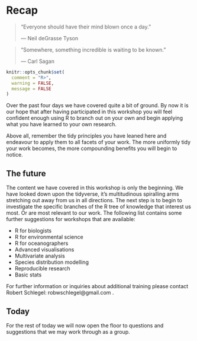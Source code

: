 # Recap {#recap}

> "Everyone should have their mind blown once a day."
>
> --- Neil deGrasse Tyson
  
> "Somewhere, something incredible is waiting to be known."
>
> --- Carl Sagan

```r
knitr::opts_chunk$set(
  comment = "R>", 
  warning = FALSE, 
  message = FALSE
)
```

Over the past four days we have covered quite a bit of ground. By now it is our hope that after having participated in this workshop you will feel confident enough using R to branch out on your own and begin applying what you have learned to your own research.

Above all, remember the tidy principles you have leaned here and endeavour to apply them to all facets of your work. The more uniformly tidy your work becomes, the more compounding benefits you will begin to notice.


## The future

The content we have covered in this workshop is only the beginning. We have looked down upon the tidyverse, it's multitudinous spiralling arms stretching out away from us in all directions. The next step is to begin to investigate the specific branches of the R tree of knowledge that interest us most. Or are most relevant to our work. The following list contains some further suggestions for workshops that are available:

* R for biologists
* R for environmental science
* R for oceanographers
* Advanced visualisations
* Multivariate analysis
* Species distribution modelling
* Reproducible research
* Basic stats

For further information or inquiries about additional training please contact Robert Schlegel: robwschlegel@gmail.com .

## Today

For the rest of today we will now open the floor to questions and suggestions that we may work through as a group.
